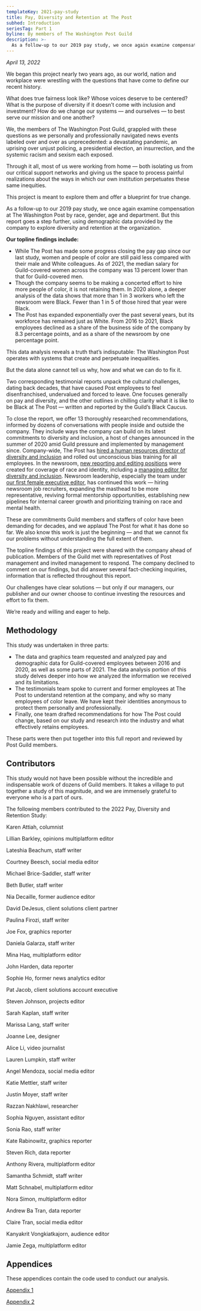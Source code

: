 ```yaml
---
templateKey: 2021-pay-study
title: Pay, Diversity and Retention at The Post
subhed: Introduction
seriesTag: Part 1
byline: By members of The Washington Post Guild
description: >-
  As a follow-up to our 2019 pay study, we once again examine compensation at The Washington Post by race, gender, age and department. But this report goes a step further, using demographic data provided by the company and obtained by the Guild to explore diversity and retention at the organization.
---
```


_April 13, 2022_

We began this project nearly two years ago, as our world, nation and workplace were wrestling with the questions that have come to define our recent history.

What does true fairness look like? Whose voices deserve to be centered? What is the purpose of diversity if it doesn’t come with inclusion and investment? How do we change our systems — and ourselves — to best serve our mission and one another?

We, the members of The Washington Post Guild, grappled with these questions as we personally and professionally navigated news events labeled over and over as unprecedented: a devastating pandemic, an uprising over unjust policing, a presidential election, an insurrection, and the systemic racism and sexism each exposed.

Through it all, most of us were working from home — both isolating us from our critical support networks and giving us the space to process painful realizations about the ways in which our own institution perpetuates these same inequities.

This project is meant to explore them and offer a blueprint for true change.

<PayStudyLinkbox/>

As a follow-up to our 2019 pay study, we once again examine compensation at The Washington Post by race, gender, age and department. But this report goes a step further, using demographic data provided by the company to explore diversity and retention at the organization.

**Our topline findings include:**

* While The Post has made some progress closing the pay gap since our last study, women and people of color are still paid less compared with their male and White colleagues. As of 2021, the median salary for Guild-covered women across the company was 13 percent lower than that for Guild-covered men.
* Though the company seems to be making a concerted effort to hire more people of color, it is not retaining them. In 2020 alone, a deeper analysis of the data shows that more than 1 in 3 workers who left the newsroom were Black. Fewer than 1 in 5 of those hired that year were Black.
* The Post has expanded exponentially over the past several years, but its workforce has remained just as White. From 2016 to 2021, Black employees declined as a share of the business side of the company by 8.3 percentage points, and as a share of the newsroom by one percentage point. 

This data analysis reveals a truth that’s indisputable: The Washington Post operates with systems that create and perpetuate inequalities.

But the data alone cannot tell us why, how and what we can do to fix it.

Two corresponding testimonial reports unpack the cultural challenges, dating back decades, that have caused Post employees to feel disenfranchised, undervalued and forced to leave. One focuses generally on pay and diversity, and the other outlines in chilling clarity what it is like to be Black at The Post — written and reported by the Guild’s Black Caucus.

To close the report, we offer 13 thoroughly researched recommendations, informed by dozens of conversations with people inside and outside the company. They include ways the company can build on its latest commitments to diversity and inclusion, a host of changes announced in the summer of 2020 amid Guild pressure and implemented by management since. Company-wide, The Post has [hired a human resources director of diversity and inclusion](https://www.washingtonpost.com/pr/2020/12/18/washington-post-names-lahaja-furaha-director-diversity-inclusion/) and rolled out unconscious bias training for all employees. In the newsroom, [new reporting and editing positions](https://www.washingtonpost.com/pr/2020/06/18/washington-post-announces-more-than-dozen-newsroom-positions-be-focused-race-including-managing-editor-diversity-inclusion/) were created for coverage of race and identity, including a [managing editor for diversity and inclusion](https://www.washingtonpost.com/lifestyle/media/krissah-thompson-named-the-washington-posts-first-managing-editor-for-diversity-and-inclusion/2020/07/28/2e033ffa-d0dc-11ea-8d32-1ebf4e9d8e0d_story.html). Newsroom leadership, especially the team under [our first female executive editor](https://www.washingtonpost.com/lifestyle/media/sally-buzbee-washington-post-editor/2021/05/11/63491212-b25d-11eb-ab43-bebddc5a0f65_story.html), has continued this work — hiring newsroom job recruiters, expanding the masthead to be more representative, reviving formal mentorship opportunities, establishing new pipelines for internal career growth and prioritizing training on race and mental health. 

These are commitments Guild members and staffers of color have been demanding for decades, and we applaud The Post for what it has done so far. We also know this work is just the beginning — and that we cannot fix our problems without understanding the full extent of them.

The topline findings of this project were shared with the company ahead of publication. Members of the Guild met with representatives of Post management and invited management to respond. The company declined to comment on our findings, but did answer several fact-checking inquiries, information that is reflected throughout this report.

Our challenges have clear solutions — but only if our managers, our publisher and our owner choose to continue investing the resources and effort to fix them.

We’re ready and willing and eager to help.

## Methodology

This study was undertaken in three parts:

* The data and graphics team requested and analyzed pay and demographic data for Guild-covered employees between 2016 and 2020, as well as some parts of 2021. The data analysis portion of this study delves deeper into how we analyzed the information we received and its limitations. 
* The testimonials team spoke to current and former employees at The Post to understand retention at the company, and why so many employees of color leave. We have kept their identities anonymous to protect them personally and professionally. 
* Finally, one team drafted recommendations for how The Post could change, based on our study and research into the industry and what effectively retains employees. 

These parts were then put together into this full report and reviewed by Post Guild members. 


## Contributors

This study would not have been possible without the incredible and indispensable work of dozens of Guild members. It takes a village to put together a study of this magnitude, and we are immensely grateful to everyone who is a part of ours.

The following members contributed to the 2022 Pay, Diversity and Retention Study: 

Karen Attiah, columnist

Lillian Barkley, opinions multiplatform editor

Lateshia Beachum, staff writer 

Courtney Beesch, social media editor

Michael Brice-Saddler, staff writer

Beth Butler, staff writer

Nia Decaille, former audience editor

David DeJesus, client solutions client partner

Paulina Firozi, staff writer

Joe Fox, graphics reporter

Daniela Galarza, staff writer

Mina Haq, multiplatform editor

John Harden, data reporter

Sophie Ho, former news analytics editor

Pat Jacob, client solutions account executive

Steven Johnson, projects editor

Sarah Kaplan, staff writer

Marissa Lang, staff writer 

Joanne Lee, designer

Alice Li, video journalist 

Lauren Lumpkin, staff writer

Angel Mendoza, social media editor

Katie Mettler, staff writer 

Justin Moyer, staff writer

Razzan Nakhlawi, researcher

Sophia Nguyen, assistant editor

Sonia Rao, staff writer

Kate Rabinowitz, graphics reporter 

Steven Rich, data reporter

Anthony Rivera, multiplatform editor 

Samantha Schmidt, staff writer

Matt Schnabel, multiplatform editor

Nora Simon, multiplatform editor

Andrew Ba Tran, data reporter

Claire Tran, social media editor 

Kanyakrit Vongkiatkajorn, audience editor  

Jamie Zega, multiplatform editor

## Appendices

These appendices contain the code used to conduct our analysis.

[Appendix 1](pay-study-22/paystudy_222.html)

[Appendix 2](pay-study-22/paystudy_retention_newsroom.html)